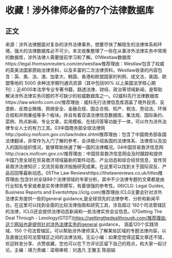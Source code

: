 # 收藏！涉外律师必备的7个法律数据库
## 正文
来源：涉外法律圈面对复杂的涉外法律事务，想要尽快了解陌生的法律体系和环境，强大的法律数据库必不可少。本文收集整理了一些在从事涉外法律实务中常用的数据库，涉外法律人需要提前学习和了解。01Westlaw数据库https://legal.thomsonreuters.com/en/westlaw推荐理由：Westlaw包含了权威的英美法国家原始法律资料，以及丰富的二次法律资料。Westlaw收录的内容包含：英、美、法、澳、加拿大、韩国、香港和欧盟国家的判例、成文法，美国、欧盟等地的 5000 余种法学期刊通讯资源（其中包括90% 以上美国法学核心期刊）；近4000本法学专业专著书籍，路透法律、财经、政治等领域新闻，是帮助解決涉外法律实务问题的不可缺少的权威数据库之一。02威科先行法律数据库https://law.wkinfo.com.cn/推荐理由：威科先行法律信息库涵盖了境外投资、反垄断、反商业贿赂、网络安全、金融合规、国企合规、知产、税法、劳动法、环保合规和并购重组等多个板块。并且有着双语法律信息数据库，集法规、国际条约、菜例、热点新闻、专业文章，实用模板、在线问答等功能于一体，可以作为涉外法律专业人士的有力工具。03中国商务部全球法律网http://policy.mofcom.gov.cn/law/index.shtml推荐理由：包含了中国商务部各国法律翻译，非常作为入门了解的参考，会详细介绍各国的法律体系、法律库以及加入的国际组织情况，能够帮助快速了解一国的法律概况。04中国贸易救济信息网http://cacs.mofcom.gov.cn/推荐理由：中国贸易救济信息网会及时跟踪和提供中国乃至全球在贸易救济领域最新的案件动态、产业动态和综合经贸信息，宣传贸易救济法律知识；交流贸易救济指施研究成果。在这里可以找到关于国际双反、产品召回等最新动态。05The Law Reviewshttps://thelawreviews.co.uk/titles推荐理由:包含针对全球88个法律领域的专家分析，其中不少法律专题的文章都是由行业知名专家或者是实务律师撰写，有着很强的参考性。06ICLG: Legal Guides, Business Reports and Eventshttps://iclg.com/推荐理由:ICLG主要会针对涉外法律实务提供一些的general guidance,是全球领先的法律参考、分析和新闻平台。在这里可以找到全面的比较法律指南和研究工具，涉及超过 192个司法管辖区的法律，ICLG还会提供法律动态新闻和一些法律实务会议信息。07Getting The Deal Through - Lexology(GTDT)https://gettingthedealthrough.com/推荐理由:这个网站也是提供针对涉外法律实务的general guidance， 涵盖120个实践领域、150 个司法管辖区。可以帮助涉外律师深入了解某些区域的专题法律内容，以及直接比较司法管辖区之间的法律法规。无讼小编：如果您觉得这篇文章还不错，欢迎转发分享、点赞收藏，您也可以在下方评论区留下自己的观点，和大家一起讨论。主编：靖力责编：梁萌审核：刘逸凡 王雅玉 陈丽娟